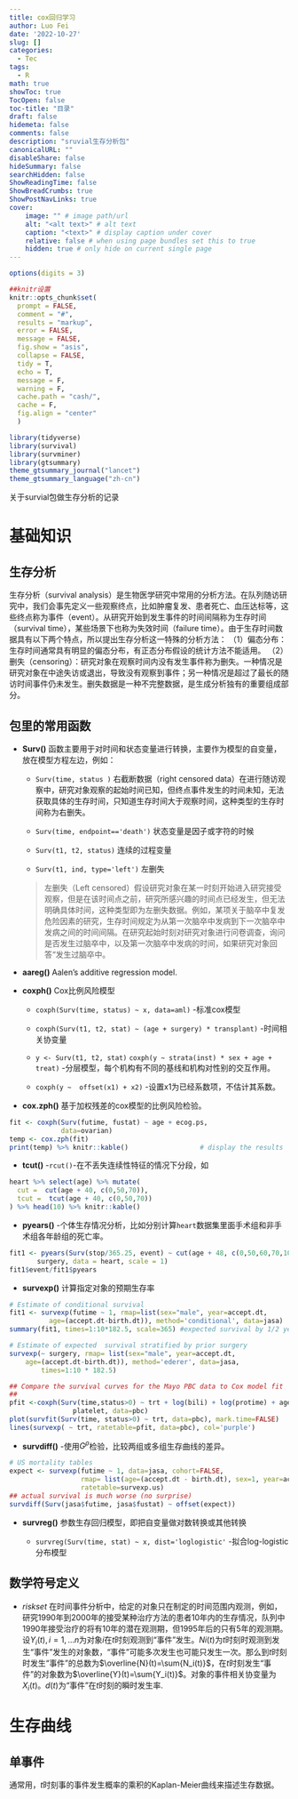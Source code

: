 ```yaml
---
title: cox回归学习
author: Luo Fei
date: '2022-10-27'
slug: []
categories:
  - Tec
tags:
  - R
math: true
showToc: true
TocOpen: false
toc-title: "目录"
draft: false
hidemeta: false
comments: false
description: "sruvial生存分析包"
canonicalURL: ""
disableShare: false
hideSummary: false
searchHidden: false
ShowReadingTime: false
ShowBreadCrumbs: true
ShowPostNavLinks: true
cover:
    image: "" # image path/url
    alt: "<alt text>" # alt text
    caption: "<text>" # display caption under cover
    relative: false # when using page bundles set this to true
    hidden: true # only hide on current single page      
---
```



```r
options(digits = 3)

##knitr设置
knitr::opts_chunk$set(
  prompt = FALSE,
  comment = "#",
  results = "markup",
  error = FALSE,
  message = FALSE,
  fig.show = "asis",
  collapse = FALSE,
  tidy = T,
  echo = T,
  message = F,
  warning = F,
  cache.path = "cash/",
  cache = F,
  fig.align = "center"
  )

```

```r
library(tidyverse)
library(survival)
library(survminer)
library(gtsummary)
theme_gtsummary_journal("lancet")
theme_gtsummary_language("zh-cn")
```

关于survial包做生存分析的记录

# 基础知识

## 生存分析

生存分析（survival analysis）是生物医学研究中常用的分析方法。在队列随访研究中，我们会事先定义一些观察终点，比如肿瘤复发、患者死亡、血压达标等，这些终点称为事件（event）。从研究开始到发生事件的时间间隔称为生存时间（survival time），某些场景下也称为失效时间（failure time）。由于生存时间数据具有以下两个特点，所以提出生存分析这一特殊的分析方法：
（1）偏态分布：生存时间通常具有明显的偏态分布，有正态分布假设的统计方法不能适用。
（2）删失（censoring）：研究对象在观察时间内没有发生事件称为删失。一种情况是研究对象在中途失访或退出，导致没有观察到事件；另一种情况是超过了最长的随访时间事件仍未发生。删失数据是一种不完整数据，是生成分析独有的重要组成部分。

## 包里的常用函数

- **Surv()** 函数主要用于对时间和状态变量进行转换，主要作为模型的自变量，放在模型方程左边，例如：

  - `Surv(time, status )` 右截断数据（right censored data）在进行随访观察中，研究对象观察的起始时间已知，但终点事件发生的时间未知，无法获取具体的生存时间，只知道生存时间大于观察时间，这种类型的生存时间称为右删失。



  - `Surv(time, endpoint=='death')` 状态变量是因子或字符的时候

  - `Surv(t1, t2, status)` 连续的过程变量

  - `Surv(t1, ind, type='left')` 左删失

  > 左删失（Left censored）假设研究对象在某一时刻开始进入研究接受观察，但是在该时间点之前，研究所感兴趣的时间点已经发生，但无法明确具体时间，这种类型即为左删失数据。例如，某项关于脑卒中复发危险因素的研究，生存时间规定为从第一次脑卒中发病到下一次脑卒中发病之间的时间间隔。在研究起始时刻对研究对象进行问卷调查，询问是否发生过脑卒中，以及第一次脑卒中发病的时间，如果研究对象回答“发生过脑卒中。

- **aareg()** Aalen's additive regression model.

- **coxph()** Cox比例风险模型

  - `coxph(Surv(time, status) ~ x, data=aml)` -标准cox模型
  
  - `coxph(Surv(t1, t2, stat) ~ (age + surgery) * transplant)` -时间相关协变量
  
  - `y <- Surv(t1, t2, stat)`
    `coxph(y ~ strata(inst) * sex + age + treat)` -分层模型，每个机构有不同的基线和机构对性别的交互作用。
    
  - `coxph(y ~  offset(x1) + x2)`  -设置x1为已经系数项，不估计其系数。
  
- **cox.zph()** 基于加权残差的cox模型的比例风险检验。

```r
fit <- coxph(Surv(futime, fustat) ~ age + ecog.ps,  
             data=ovarian) 
temp <- cox.zph(fit) 
print(temp) %>% knitr::kable()                  # display the results 
```
- **tcut()** -`rcut()`-在不丢失连续性特征的情况下分段，如

```r
heart %>% select(age) %>% mutate(
  cut =  cut(age + 40, c(0,50,70)),
  tcut =  tcut(age + 40, c(0,50,70))
) %>% head(10) %>% knitr::kable()
```

- **pyears()** -个体生存情况分析，比如分别计算`heart`数据集里面手术组和非手术组各年龄组的死亡率。


```r
fit1 <- pyears(Surv(stop/365.25, event) ~ cut(age + 48, c(0,50,60,70,100)) + 
       surgery, data = heart, scale = 1)
fit1$event/fit1$pyears 


```

- **survexp()** 计算指定对象的预期生存率

```r
# Estimate of conditional survival  
fit1 <- survexp(futime ~ 1, rmap=list(sex="male", year=accept.dt,   
          age=(accept.dt-birth.dt)), method='conditional', data=jasa)
summary(fit1, times=1:10*182.5, scale=365) #expected survival by 1/2 years

# Estimate of expected  survival stratified by prior surgery 
survexp(~ surgery, rmap= list(sex="male", year=accept.dt,  
	age=(accept.dt-birth.dt)), method='ederer', data=jasa,
        times=1:10 * 182.5) 

## Compare the survival curves for the Mayo PBC data to Cox model fit
## 
pfit <-coxph(Surv(time,status>0) ~ trt + log(bili) + log(protime) + age +
                platelet, data=pbc)
plot(survfit(Surv(time, status>0) ~ trt, data=pbc), mark.time=FALSE)
lines(survexp( ~ trt, ratetable=pfit, data=pbc), col='purple')
```


- **survdiff()** -使用$G^\rho$检验，比较两组或多组生存曲线的差异。

```r
# US mortality tables
expect <- survexp(futime ~ 1, data=jasa, cohort=FALSE,
                  rmap= list(age=(accept.dt - birth.dt), sex=1, year=accept.dt),
                  ratetable=survexp.us)
## actual survival is much worse (no surprise)
survdiff(Surv(jasa$futime, jasa$fustat) ~ offset(expect))

```

- **survreg()** 参数生存回归模型，即把自变量做对数转换或其他转换

  - `survreg(Surv(time, stat) ~ x, dist='loglogistic'` -拟合log-logistic分布模型 


## 数学符号定义

- $risk set$ 在时间事件分析中，给定的对象只在制定的时间范围内观测，例如，研究1990年到2000年的接受某种治疗方法的患者10年内的生存情况，队列中1990年接受治疗的将有10年的潜在观测期，但1995年后的只有5年的观测期。设$Y_i(t),i=1,...n$为对象$i$在$t$时刻观测到“事件”发生。$Ni(t)$为$t$时刻时观测到发生“事件”发生的对象数，“事件”可能多次发生也可能只发生一次。那么到$t$时刻时发生“事件”的总数为$\overline{N}(t)=\sum{N_i(t)}$，在$t$时刻发生“事件”的对象数为$\overline{Y}(t)=\sum{Y_i(t)}$。对象的事件相关协变量为$X_i(t)$。$d(t)$为“事件”在$t$时刻的瞬时发生率.

# 生存曲线


## 单事件

通常用，$t$时刻事的事件发生概率的乘积的Kaplan-Meier曲线来描述生存数据。

\begin{align}

\hat{S}_{KM}(t)=\prod_{S<t}\frac{\overline{N}(ts)-d(s)}{\overline{Y}(s)}

\end{align}
